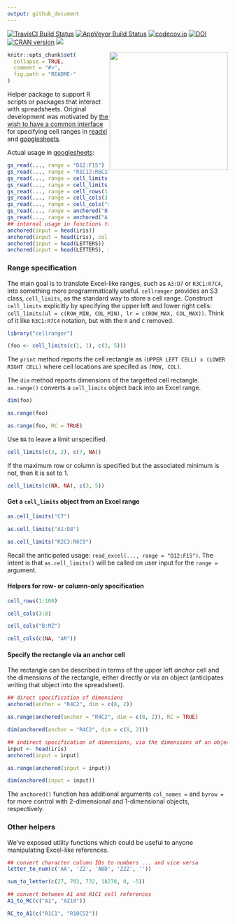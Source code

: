 ```yaml
---
output: github_document
---
```


<!-- README.md is generated from README.Rmd. Please edit that file -->

 [![TravisCI Build Status](https://travis-ci.org/jennybc/cellranger.svg?branch=master)](https://travis-ci.org/jennybc/cellranger)
 [![AppVeyor Build Status](https://ci.appveyor.com/api/projects/status/github/jennybc/cellranger?branch=master&svg=true)](https://ci.appveyor.com/project/jennybc/cellranger)
 [![codecov.io](https://codecov.io/github/jennybc/cellranger/coverage.svg?branch=master)](https://codecov.io/github/jennybc/cellranger?branch=master) [![DOI](https://zenodo.org/badge/16122/jennybc/cellranger.svg)](http://dx.doi.org/10.5281/zenodo.21970) [![CRAN version](http://www.r-pkg.org/badges/version/cellranger)](https://cran.r-project.org/web/packages/cellranger/index.html)
 ![](http://cranlogs.r-pkg.org/badges/grand-total/cellranger)

<img src="http://i.imgur.com/RJJy15I.jpg" width="270" align="right" />

```r
knitr::opts_chunk$set(
  collapse = TRUE,
  comment = "#>",
  fig.path = "README-"
)
```

Helper package to support R scripts or packages that interact with spreadsheets. Original development was motivated by [the wish to have a common interface](https://github.com/hadley/readxl/issues/8) for specifying cell ranges in [readxl](https://github.com/hadley/readxl) and [googlesheets](https://github.com/jennybc/googlesheets).

Actual usage in [googlesheets](https://github.com/jennybc/googlesheets):

```r
gs_read(..., range = "D12:F15")
gs_read(..., range = "R1C12:R6C15")
gs_read(..., range = cell_limits(c(1, 1), c(6, 15)))
gs_read(..., range = cell_limits(c(2, 1), c(NA, NA)))
gs_read(..., range = cell_rows(1:100))
gs_read(..., range = cell_cols(3:8))
gs_read(..., range = cell_cols("B:MZ"))
gs_read(..., range = anchored("B4", dim = c(2, 10)))
gs_read(..., range = anchored("A1", dim = c(5, 6), col_names = TRUE))
## internal usage in functions that put data into a googlesheet
anchored(input = head(iris))
anchored(input = head(iris), col_names = FALSE)
anchored(input = head(LETTERS))
anchored(input = head(LETTERS), byrow = TRUE)
```

### Range specification

The main goal is to translate Excel-like ranges, such as `A3:D7` or `R3C1:R7C4`, into something more programmatically useful. `cellranger` provides an S3 class, `cell_limits`, as the standard way to store a cell range. Construct `cell_limits` explicitly by specifying the upper left and lower right cells: `cell_limits(ul = c(ROW_MIN, COL_MIN), lr = c(ROW_MAX, COL_MAX))`. Think of it like `R3C1:R7C4` notation, but with the `R` and `C` removed.

```r
library("cellranger")

(foo <- cell_limits(c(1, 1), c(3, 5)))
```

The `print` method reports the cell rectangle as `(UPPER LEFT CELL) x (LOWER RIGHT CELL)` where cell locations are specifed as `(ROW, COL)`.

The `dim` method reports dimensions of the targetted cell rectangle. `as.range()` converts a `cell_limits` object back into an Excel range.

```r
dim(foo)

as.range(foo)

as.range(foo, RC = TRUE)
```

Use `NA` to leave a limit unspecified.

```r
cell_limits(c(3, 2), c(7, NA))
```

If the maximum row or column is specified but the associated minimum is not, then it is set to 1.

```r
cell_limits(c(NA, NA), c(3, 5))
```

#### Get a `cell_limits` object from an Excel range

```r
as.cell_limits("C7")

as.cell_limits("A1:D8")

as.cell_limits("R2C3:R6C9")

```

Recall the anticipated usage: `read_excel(..., range = "D12:F15")`. The intent is that `as.cell_limits()` will be called on user input for the `range =` argument.

#### Helpers for row- or column-only specification

```r
cell_rows(1:100)

cell_cols(3:8)

cell_cols("B:MZ")

cell_cols(c(NA, "AR"))
```

#### Specify the rectangle via an anchor cell

The rectangle can be described in terms of the upper left *anchor* cell and the dimensions of the rectangle, either directly or via an object (anticipates writing that object into the spreadsheet).

```r
## direct specification of dimensions
anchored(anchor = "R4C2", dim = c(8, 2))

as.range(anchored(anchor = "R4C2", dim = c(8, 2)), RC = TRUE)

dim(anchored(anchor = "R4C2", dim = c(8, 2)))

## indirect specification of dimensions, via the dimensions of an object
input <- head(iris)
anchored(input = input)

as.range(anchored(input = input))

dim(anchored(input = input))
```

The `anchored()` function has additional arguments `col_names =` and `byrow =` for more control with 2-dimensional and 1-dimensional objects, respectively.

### Other helpers

We've exposed utility functions which could be useful to anyone manipulating Excel-like references.

```r
## convert character column IDs to numbers ... and vice versa
letter_to_num(c('AA', 'ZZ', 'ABD', 'ZZZ', ''))

num_to_letter(c(27, 702, 732, 18278, 0, -5))

## convert between A1 and R1C1 cell references
A1_to_RC(c("A1", "AZ10"))

RC_to_A1(c("R1C1", "R10C52"))
```
